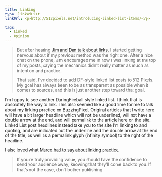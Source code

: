 ```yaml
---
title: Linking
type: linkedList
linkUrl: <p>http://512pixels.net/introducing-linked-list-items/</p>

tags:
  - Linked
  - Opinion
---
```


> But after hearing [Jim and Dan talk about links](http://5by5.tv/amplified/12), I started getting nervous about if my previous method was the right one. After a nice chat on the phone, Jim encouraged me in how I was linking at the top of my posts, saying the mechanics didn’t really matter as much as intention and practice.
> 
> That said, I’ve decided to add DF-style linked list posts to 512 Pixels. My goal has always been to be as transparent as possible when it comes to sources, and this is just another step toward that goal.

I’m happy to see another DaringFireball style linked list. I think that is absolutely the way to link. This also seemed like a good time for me to talk about my linking practice on BuzzingPixel. Original articles that I write here will have a bit larger headline which will not be underlined, will not have a double arrow at the end, and will permalink to the article here on the site. Linked List post headlines instead take you to the site I’m linking to and quoting, and are indicated but the underline and the double arrow at the end of the title, as well as a permalink glyph (infinity symbol) to the right of the headline.

I also loved what [Marco had to say about linking practice](http://www.marco.org/2012/07/03/stop-not-linking).

> If you’re truly providing value, you should have the confidence to send your audience away, knowing that they’ll come back to you. If that’s not the case, don’t bother publishing.
